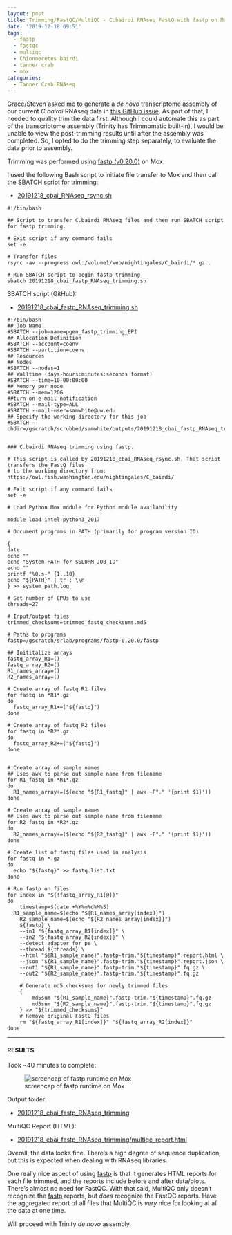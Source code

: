 ```yaml
---
layout: post
title: Trimming/FastQC/MultiQC - C.bairdi RNAseq FastQ with fastp on Mox
date: '2019-12-18 09:51'
tags:
  - fastp
  - fastqc
  - multiqc
  - Chionoecetes bairdi
  - tanner crab
  - mox
categories:
  - Tanner Crab RNAseq
---
```

Grace/Steven asked me to generate a _de novo_ transcriptome assembly of our current _C.bairdi_ RNAseq data in [this GitHub issue](https://github.com/RobertsLab/resources/issues/808). As part of that, I needed to quality trim the data first. Although I could automate this as part of the transcriptome assembly (Trinity has Trimmomatic built-in), I would be unable to view the post-trimming results until after the assembly was completed. So, I opted to do the trimming step separately, to evaluate the data prior to assembly.

Trimming was performed using [fastp (v0.20.0)](https://github.com/OpenGene/fastp) on Mox.

I used the following Bash script to initiate file transfer to Mox and then call the SBATCH script for trimming:


- [20191218_cbai_RNAseq_rsync.sh](https://gannet.fish.washington.edu/Atumefaciens/20191218_cbai_fastp_RNAseq_trimming/20191218_cbai_RNAseq_rsync.sh)

```shell
#!/bin/bash

## Script to transfer C.bairdi RNAseq files and then run SBATCH script for fastp trimming.

# Exit script if any command fails
set -e

# Transfer files
rsync -av --progress owl:/volume1/web/nightingales/C_bairdi/*.gz .

# Run SBATCH script to begin fastp trimming
sbatch 20191218_cbai_fastp_RNAseq_trimming.sh

```


SBATCH script (GitHub):

- [20191218_cbai_fastp_RNAseq_trimming.sh](https://github.com/RobertsLab/sams-notebook/blob/master/sbatch_scripts/20191218_cbai_fastp_RNAseq_trimming.sh)

```shell
#!/bin/bash
## Job Name
#SBATCH --job-name=pgen_fastp_trimming_EPI
## Allocation Definition
#SBATCH --account=coenv
#SBATCH --partition=coenv
## Resources
## Nodes
#SBATCH --nodes=1
## Walltime (days-hours:minutes:seconds format)
#SBATCH --time=10-00:00:00
## Memory per node
#SBATCH --mem=120G
##turn on e-mail notification
#SBATCH --mail-type=ALL
#SBATCH --mail-user=samwhite@uw.edu
## Specify the working directory for this job
#SBATCH --chdir=/gscratch/scrubbed/samwhite/outputs/20191218_cbai_fastp_RNAseq_trimming


### C.bairdi RNAseq trimming using fastp.

# This script is called by 20191218_cbai_RNAseq_rsync.sh. That script transfers the FastQ files
# to the working directory from: https://owl.fish.washington.edu/nightingales/C_bairdi/

# Exit script if any command fails
set -e

# Load Python Mox module for Python module availability

module load intel-python3_2017

# Document programs in PATH (primarily for program version ID)

{
date
echo ""
echo "System PATH for $SLURM_JOB_ID"
echo ""
printf "%0.s-" {1..10}
echo "${PATH}" | tr : \\n
} >> system_path.log

# Set number of CPUs to use
threads=27

# Input/output files
trimmed_checksums=trimmed_fastq_checksums.md5

# Paths to programs
fastp=/gscratch/srlab/programs/fastp-0.20.0/fastp

## Inititalize arrays
fastq_array_R1=()
fastq_array_R2=()
R1_names_array=()
R2_names_array=()

# Create array of fastq R1 files
for fastq in *R1*.gz
do
  fastq_array_R1+=("${fastq}")
done

# Create array of fastq R2 files
for fastq in *R2*.gz
do
  fastq_array_R2+=("${fastq}")
done


# Create array of sample names
## Uses awk to parse out sample name from filename
for R1_fastq in *R1*.gz
do
  R1_names_array+=($(echo "${R1_fastq}" | awk -F"." '{print $1}'))
done

# Create array of sample names
## Uses awk to parse out sample name from filename
for R2_fastq in *R2*.gz
do
  R2_names_array+=($(echo "${R2_fastq}" | awk -F"." '{print $1}'))
done

# Create list of fastq files used in analysis
for fastq in *.gz
do
  echo "${fastq}" >> fastq.list.txt
done

# Run fastp on files
for index in "${!fastq_array_R1[@]}"
do
	timestamp=$(date +%Y%m%d%M%S)
  R1_sample_name=$(echo "${R1_names_array[index]}")
	R2_sample_name=$(echo "${R2_names_array[index]}")
	${fastp} \
	--in1 "${fastq_array_R1[index]}" \
	--in2 "${fastq_array_R2[index]}" \
	--detect_adapter_for_pe \
	--thread ${threads} \
	--html "${R1_sample_name}".fastp-trim."${timestamp}".report.html \
	--json "${R1_sample_name}".fastp-trim."${timestamp}".report.json \
	--out1 "${R1_sample_name}".fastp-trim."${timestamp}".fq.gz \
	--out2 "${R2_sample_name}".fastp-trim."${timestamp}".fq.gz

	# Generate md5 checksums for newly trimmed files
	{
		md5sum "${R1_sample_name}".fastp-trim."${timestamp}".fq.gz
		md5sum "${R2_sample_name}".fastp-trim."${timestamp}".fq.gz
	} >> "${trimmed_checksums}"
	# Remove original FastQ files
	rm "${fastq_array_R1[index]}" "${fastq_array_R2[index]}"
done
```


---

#### RESULTS

Took ~40 minutes to complete:

![screencap of fastp runtime on Mox](https://github.com/RobertsLab/sams-notebook/blob/master/images/screencaps/20191218_cbai_fastp_RNAseq_trimming_runtime.png?raw=true)

Output folder:

- [20191218_cbai_fastp_RNAseq_trimming](https://gannet.fish.washington.edu/Atumefaciens/20191218_cbai_fastp_RNAseq_trimming)


MultiQC Report (HTML):

- [20191218_cbai_fastp_RNAseq_trimming/multiqc_report.html](https://gannet.fish.washington.edu/Atumefaciens/20191218_cbai_fastp_RNAseq_trimming/multiqc_report.html)


Overall, the data looks fine. There's a high degree of sequence duplication, but this is expected when dealing with RNAseq libraries.

One really nice aspect of using [fastp](https://github.com/OpenGene/fastp) is that it generates HTML reports for each file trimmed, and the reports include before and after data/plots. There's almost no need for FastQC. With that said, MultiQC only doesn't recognize the [fastp](https://github.com/OpenGene/fastp) reports, but _does_ recognize the FastQC reports. Have the aggregated report of all files that MultiQC is _very_ nice for looking at all the data at one time.


Will proceed with Trinity _de novo_ assembly.
